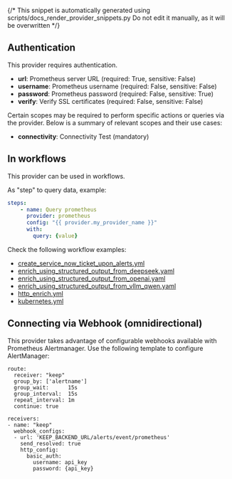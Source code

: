 {/* This snippet is automatically generated using scripts/docs_render_provider_snippets.py
Do not edit it manually, as it will be overwritten */}

## Authentication
This provider requires authentication.
- **url**: Prometheus server URL (required: True, sensitive: False)
- **username**: Prometheus username (required: False, sensitive: False)
- **password**: Prometheus password (required: False, sensitive: True)
- **verify**: Verify SSL certificates (required: False, sensitive: False)

Certain scopes may be required to perform specific actions or queries via the provider. Below is a summary of relevant scopes and their use cases:
- **connectivity**: Connectivity Test (mandatory)



## In workflows

This provider can be used in workflows.


As "step" to query data, example:
```yaml
steps:
    - name: Query prometheus
      provider: prometheus
      config: "{{ provider.my_provider_name }}"
      with:
        query: {value}
```





Check the following workflow examples:
- [create_service_now_ticket_upon_alerts.yml](https://github.com/keephq/keep/blob/main/examples/workflows/create_service_now_ticket_upon_alerts.yml)
- [enrich_using_structured_output_from_deepseek.yaml](https://github.com/keephq/keep/blob/main/examples/workflows/enrich_using_structured_output_from_deepseek.yaml)
- [enrich_using_structured_output_from_openai.yaml](https://github.com/keephq/keep/blob/main/examples/workflows/enrich_using_structured_output_from_openai.yaml)
- [enrich_using_structured_output_from_vllm_qwen.yaml](https://github.com/keephq/keep/blob/main/examples/workflows/enrich_using_structured_output_from_vllm_qwen.yaml)
- [http_enrich.yml](https://github.com/keephq/keep/blob/main/examples/workflows/http_enrich.yml)
- [kubernetes.yml](https://github.com/keephq/keep/blob/main/examples/workflows/kubernetes.yml)

## Connecting via Webhook (omnidirectional)

This provider takes advantage of configurable webhooks available with Prometheus Alertmanager. Use the following template to configure AlertManager:

```
route:
  receiver: "keep"
  group_by: ['alertname']
  group_wait:      15s
  group_interval:  15s
  repeat_interval: 1m
  continue: true

receivers:
- name: "keep"
  webhook_configs:
  - url: 'KEEP_BACKEND_URL/alerts/event/prometheus'
    send_resolved: true
    http_config:
      basic_auth:
        username: api_key
        password: {api_key}
```
